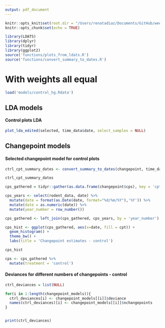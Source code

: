 ```yaml
---
output: pdf_document
---
```


```r
knitr::opts_knit$set(root.dir = "/Users/renatadiaz/Documents/GitHub/weecology/LDA-kratplots")
knitr::opts_chunk$set(echo = TRUE)
```


```r
library(LDATS)
library(dplyr)
library(tidyr)
library(ggplot2)
source('functions/plots_from_ldats.R')
source('functions/convert_summary_to_dates.R')
```

# With weights all equal

```r
load('models/control_hg.Rdata')
```

## LDA models

#### Control plots LDA
```r
plot_lda_edited(selected, time_data$date, select_samples = NULL)
```

## Changepoint models

#### Selected changepoint model for control plots

```r

ctrl_cpt_summary_dates <- convert_summary_to_dates(changepoint, time_data)

ctrl_cpt_summary_dates
```

```r

cps_gathered = tidyr::gather(as.data.frame(changepoint$cps), key = 'cpt', value = 'year_number', 1:changepoint$nchangepoints)

cps_years <- select(rodent_data, date) %>%
  mutate(date = format(as.Date(date, format="%d/%m/%Y"),'%Y')) %>%
  mutate(date = as.numeric(date)) %>%
  mutate(year_number = row_number()) 

cps_gathered <- left_join(cps_gathered, cps_years, by = 'year_number')

cps_hist <- ggplot(cps_gathered, aes(x=date, fill = cpt)) + 
  geom_histogram() +
  theme_bw() + 
  labs(title = 'Changepoint estimates - control')

cps_hist

cps <- cps_gathered %>%
  mutate(treatment = 'control')

```

#### Deviances for different numbers of changepoints - control
```r

ctrl_deviances = list(NULL)

for(i in 1:length(changepoint_models)){
  ctrl_deviances[i] <- changepoint_models[[i]]$deviance
  names(ctrl_deviances)[i] <- changepoint_models[[i]]$nchangepoints
}


print(ctrl_deviances)

```

